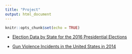 ```yaml
---
title: "Project"
output: html_document
---
```


```r
knitr::opts_chunk$set(echo = TRUE)
```

- [Election Data by State for the 2016 Presidential Elections](/prez_project_meb.Rmd)

- [Gun Violence Incidents in the United States in 2014](/project2madisonbrenner.Rmd)